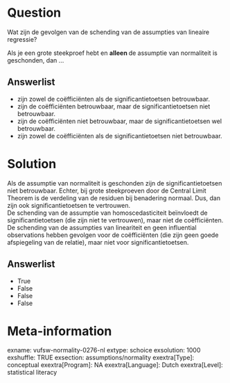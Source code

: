 Question
========
Wat zijn de gevolgen van de schending van de assumpties van lineaire
regressie?  
  
Als je een grote steekproef hebt en **alleen **de assumptie van
normaliteit is geschonden, dan ...

Answerlist
----------
* zijn zowel de coëfficiënten als de significantietoetsen betrouwbaar.
* zijn de coëfficiënten betrouwbaar, maar de significantietoetsen niet
  betrouwbaar.
* zijn de coëfficiënten niet betrouwbaar, maar de significantietoetsen wel
  betrouwbaar.
* zijn zowel de coëfficiënten als de significantietoetsen niet
  betrouwbaar.

Solution
========





Als de assumptie van normaliteit is geschonden zijn de
significantietoetsen niet betrouwbaar. Echter, bij grote steekproeven
door de Central Limit Theorem is de verdeling van de residuen bij
benadering normaal. Dus, dan zijn ook significantietoetsen te
vertrouwen.  
De schending van de assumptie van homoscedasticiteit beïnvloedt de
significantietoetsen (die zijn niet te vertrouwen), maar niet de
coëfficiënten.  
De schending van de assumpties van lineariteit en geen influential
observations hebben gevolgen voor de coëfficiënten (die zijn geen goede
afspiegeling van de relatie), maar niet voor significantietoetsen.




Answerlist
----------
* True
* False
* False
* False

Meta-information
================
exname: vufsw-normality-0276-nl
extype: schoice
exsolution: 1000
exshuffle: TRUE
exsection: assumptions/normality
exextra[Type]: conceptual
exextra[Program]: NA
exextra[Language]: Dutch
exextra[Level]: statistical literacy

